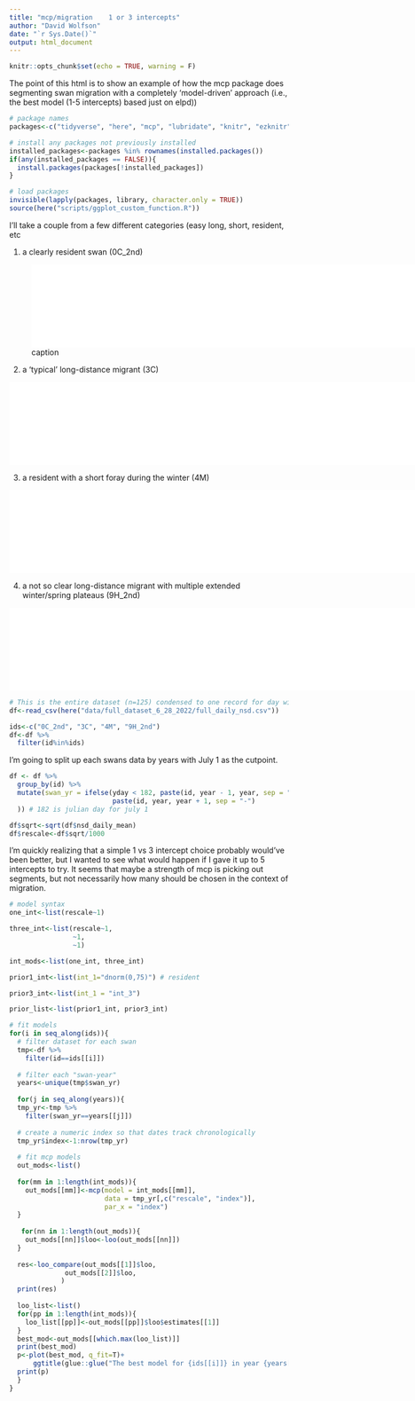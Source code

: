 ```yaml
---
title: "mcp/migration    1 or 3 intercepts"
author: "David Wolfson"
date: "`r Sys.Date()`"
output: html_document
---
```


```r
knitr::opts_chunk$set(echo = TRUE, warning = F)
```

The point of this html is to show an example of how the mcp package does segmenting swan migration with a completely 'model-driven' approach (i.e., the best model (1-5 intercepts) based just on elpd))

```r
# package names
packages<-c("tidyverse", "here", "mcp", "lubridate", "knitr", "ezknitr", "loo", "flextable")

# install any packages not previously installed
installed_packages<-packages %in% rownames(installed.packages())
if(any(installed_packages == FALSE)){
  install.packages(packages[!installed_packages])
}

# load packages
invisible(lapply(packages, library, character.only = TRUE))
source(here("scripts/ggplot_custom_function.R"))
```


I'll take a couple from a few different categories (easy long, short, resident, etc
 
1) a clearly resident swan (0C_2nd) 

![caption](../../figures/nsd_plots_by_swan/0C_2nd.pdf){width=800px}

2) a 'typical' long-distance migrant (3C)

![](../../figures/nsd_plots_by_swan/3C.pdf){width=800px}

3) a resident with a short foray during the winter (4M)

![](../../figures/nsd_plots_by_swan/4M.pdf){width=800px}

4) a not so clear long-distance migrant with multiple extended winter/spring plateaus (9H_2nd)

![](../../figures/nsd_plots_by_swan/9H_2nd.pdf){width=800px}
 
```r
# This is the entire dataset (n=125) condensed to one record for day with averaged NSD
df<-read_csv(here("data/full_dataset_6_28_2022/full_daily_nsd.csv"))
```

```r
ids<-c("0C_2nd", "3C", "4M", "9H_2nd")
df<-df %>% 
  filter(id%in%ids)
```

I'm going to split up each swans data by years with July 1 as the cutpoint.

```r
df <- df %>%
  group_by(id) %>%
  mutate(swan_yr = ifelse(yday < 182, paste(id, year - 1, year, sep = "-"),
                          paste(id, year, year + 1, sep = "-")
  )) # 182 is julian day for july 1

df$sqrt<-sqrt(df$nsd_daily_mean)
df$rescale<-df$sqrt/1000
```

I'm quickly realizing that a simple 1 vs 3 intercept choice probably would've been better, but I wanted to see what would happen if I gave it up to 5 intercepts to try.
It seems that maybe a strength of mcp is picking out segments, but not necessarily how many should be chosen in the context of migration.
```r
# model syntax
one_int<-list(rescale~1)

three_int<-list(rescale~1,
                ~1,
                ~1)

int_mods<-list(one_int, three_int)

prior1_int<-list(int_1="dnorm(0,75)") # resident

prior3_int<-list(int_1 = "int_3")

prior_list<-list(prior1_int, prior3_int)
```

```r
# fit models
for(i in seq_along(ids)){
  # filter dataset for each swan
  tmp<-df %>% 
    filter(id==ids[[i]])
  
  # filter each "swan-year"
  years<-unique(tmp$swan_yr)
  
  for(j in seq_along(years)){
  tmp_yr<-tmp %>% 
    filter(swan_yr==years[[j]])
  
  # create a numeric index so that dates track chronologically
  tmp_yr$index<-1:nrow(tmp_yr)
  
  # fit mcp models
  out_mods<-list()
  
  for(mm in 1:length(int_mods)){
    out_mods[[mm]]<-mcp(model = int_mods[[mm]], 
                        data = tmp_yr[,c("rescale", "index")],
                        par_x = "index")
  }
  
   for(nn in 1:length(out_mods)){
    out_mods[[nn]]$loo<-loo(out_mods[[nn]])
  }
  
  res<-loo_compare(out_mods[[1]]$loo,
              out_mods[[2]]$loo,
             )
  print(res)
  
  loo_list<-list()
  for(pp in 1:length(int_mods)){
    loo_list[[pp]]<-out_mods[[pp]]$loo$estimates[[1]]
  }
  best_mod<-out_mods[[which.max(loo_list)]]
  print(best_mod)
  p<-plot(best_mod, q_fit=T)+
      ggtitle(glue::glue("The best model for {ids[[i]]} in year {years[[j]]} has {length(best_mod$model)} intercepts"))
  print(p)
  }
}
  
  
  
```










